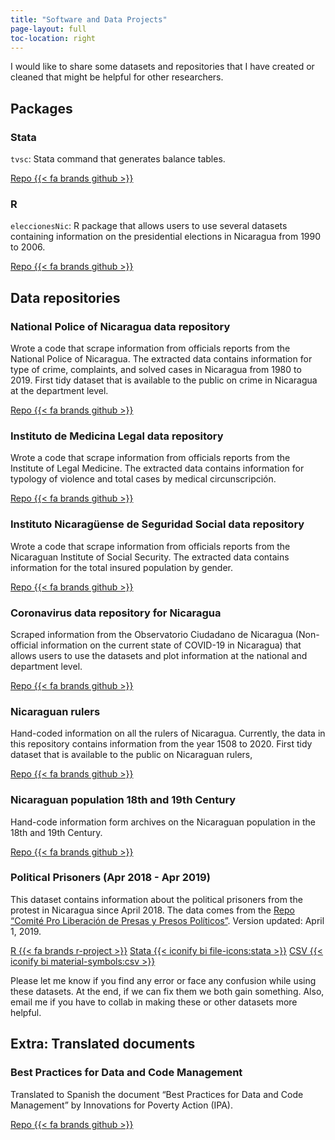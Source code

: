 ```yaml
---
title: "Software and Data Projects"
page-layout: full
toc-location: right
---
```


I would like to share some datasets and repositories that I have created or cleaned that might be helpful for other researchers.

## Packages

### Stata

`tvsc`: Stata command that generates balance tables. 

[Repo {{< fa brands github >}}](https://github.com/RRMaximiliano/tvsc/){.btn .btn-outline-primary .btn role="button" data-toggle="tooltip" title="Github Repo"}

### R

`eleccionesNic`: R package that allows users to use several datasets containing information on the presidential elections in Nicaragua from 1990 to 2006. 

[Repo {{< fa brands github >}}](https://github.com/RRMaximiliano/eleccionesNic){.btn .btn-outline-primary .btn role="button" data-toggle="tooltip" title="Github Repo"}

## Data repositories

### National Police of Nicaragua data repository

Wrote a code that scrape information from officials reports from the National Police of Nicaragua. The extracted data contains information for type of crime, complaints, and solved cases in Nicaragua from 1980 to 2019. First tidy dataset that is available to the public on crime in Nicaragua at the department level.

[Repo {{< fa brands github >}}](https://github.com/RRMaximiliano/policia-nacional-nic-stats){.btn .btn-outline-primary .btn role="button" data-toggle="tooltip" title="Github Repo"}

### Instituto de Medicina Legal data repository

Wrote a code that scrape information from officials reports from the Institute of Legal Medicine. The extracted data contains information for typology of violence and total cases by medical circunscripción.

[Repo {{< fa brands github >}}](https://github.com/RRMaximiliano/iml_nicaragua){.btn .btn-outline-primary .btn role="button" data-toggle="tooltip" title="Github Repo"}

### Instituto Nicaragüense de Seguridad Social data repository

Wrote a code that scrape information from officials reports from the Nicaraguan Institute of Social Security. The extracted data contains information for the total insured population by gender.

[Repo {{< fa brands github >}}](https://github.com/RRMaximiliano/inss_nicaragua){.btn .btn-outline-primary .btn role="button" data-toggle="tooltip" title="Github Repo"}

### Coronavirus data repository for Nicaragua

Scraped information from the Observatorio Ciudadano de Nicaragua (Non-official information on the current state of COVID-19 in Nicaragua) that allows users to use the datasets and plot information at the national and department level. 

[Repo {{< fa brands github >}}](https://github.com/RRMaximiliano/observatorio-covid-nicaragua){.btn .btn-outline-primary .btn role="button" data-toggle="tooltip" title="Github Repo"}

### Nicaraguan rulers

Hand-coded information on all the rulers of Nicaragua. Currently, the data in this repository contains information from the year 1508 to 2020. First tidy dataset that is available to the public on Nicaraguan rulers,

[Repo {{< fa brands github >}}](https://github.com/RRMaximiliano/nicaraguan-rulers){.btn .btn-outline-primary .btn role="button" data-toggle="tooltip" title="Github Repo"}

### Nicaraguan population 18th and 19th Century

Hand-code information form archives on the Nicaraguan population in the 18th and 19th Century.

[Repo {{< fa brands github >}}](https://github.com/RRMaximiliano/poblacion-nicaragua-siglo-18-19){.btn .btn-outline-primary .btn role="button" data-toggle="tooltip" title="Github Repo"}

### Political Prisoners (Apr 2018 - Apr 2019)

This dataset contains information about the political prisoners from the protest in Nicaragua since April 2018. The data comes from the [Repo "Comité Pro Liberación de Presas y Presos Políticos"](http://presospoliticosnicaragua.com/). Version updated: April 1, 2019.

[R {{< fa brands r-project >}}](/files/data/presos_politicos_1_abr_2019.rds){.btn .btn-outline-primary .btn role="button" data-toggle="tooltip" title="Rrds file"} [Stata {{< iconify bi file-icons:stata >}}](/files/data/presos_politicos_1_abr_2019.dta){.btn .btn-outline-primary .btn role="button" data-toggle="tooltip" title="Stata file"} [CSV {{< iconify bi material-symbols:csv >}}](/files/data/presos_politicos_1_abr_2019.csv){.btn .btn-outline-primary .btn role="button" data-toggle="tooltip" title="CSV file"}

Please let me know if you find any error or face any confusion while using these datasets. At the end, if we can fix them we both gain something. Also, email me if you have to collab in making these or other datasets more helpful.

## Extra: Translated documents

### Best Practices for Data and Code Management

Translated to Spanish the document “Best Practices for Data and Code Management” by Innovations for Poverty Action (IPA).

[Repo {{< fa brands github >}}](https://github.com/RRMaximiliano/practicas-datos-codigos){.btn .btn-outline-primary .btn role="button" data-toggle="tooltip" title="Github Repo"}
